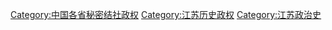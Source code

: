[[Category:中国各省秘密结社政权|Category:中国各省秘密结社政权]]
[[Category:江苏历史政权|Category:江苏历史政权]]
[[Category:江苏政治史|Category:江苏政治史]]